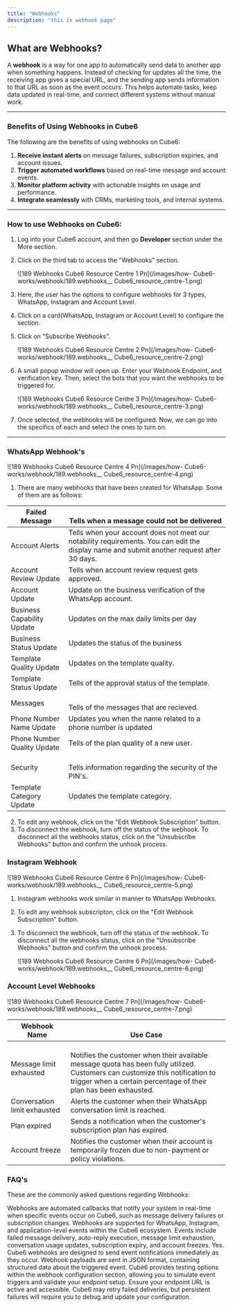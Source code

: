 ```yaml
---
title: "Webhooks"
description: "this is webhook page"
---
```


## **What are Webhooks?**

A **webhook** is a way for one app to automatically send data to another app when something happens. Instead of checking for updates all the time, the receiving app gives a special URL, and the sending app sends information to that URL as soon as the event occurs. This helps automate tasks, keep data updated in real-time, and connect different systems without manual work.

---

### **Benefits of Using Webhooks in  Cube6**

The following are the benefits of using webhooks on  Cube6:

1. **Receive instant alerts** on message failures, subscription expiries, and account issues.
2. **Trigger automated workflows** based on real-time message and account events.
3. **Monitor platform activity** with actionable insights on usage and performance.
4. **Integrate seamlessly** with CRMs, marketing tools, and internal systems.

---

### **How to use Webhooks on  Cube6:**

1. Log into your  Cube6 account, and then go **Developer** section under the More section.
2. Click on the third tab to access the "Webhooks" section.

   ![189 Webhooks  Cube6 Resource Centre 1 Pn](/images/how- Cube6-works/webhook/189.webhooks__ Cube6_resource_centre-1.png)
3. Here, the user has the options to configure webhooks for 3 types, WhatsApp, Instagram and Account Level.
4. Click on a card(WhatsApp, Instagram or Account Level) to configure the section.
5. Click on "Subscribe Webhooks".

   ![189 Webhooks  Cube6 Resource Centre 2 Pn](/images/how- Cube6-works/webhook/189.webhooks__ Cube6_resource_centre-2.png)
6. A small popup window will open up. Enter your Webhook Endpoint, and verification key. Then, select the bots that you want the webhooks to be triggered for.

   ![189 Webhooks  Cube6 Resource Centre 3 Pn](/images/how- Cube6-works/webhook/189.webhooks__ Cube6_resource_centre-3.png)
7. Once selected, the webhooks will be configured. Now, we can go into the specifics of each and select the ones to turn on.

---

### **WhatsApp Webhook's**

![189 Webhooks  Cube6 Resource Centre 4 Pn](/images/how- Cube6-works/webhook/189.webhooks__ Cube6_resource_centre-4.png)

1. There are many webhooks that have been created for WhatsApp. Some of them are as follows:

| Failed Message              | <br />Tells when a message could not be delivered                                                                                          |
| --------------------------- | ------------------------------------------------------------------------------------------------------------------------------------------ |
| Account Alerts              | Tells when your account does not meet our notability requirements. You can edit the display name and submit another request after 30 days. |
| Account Review Update       | Tells when account review request gets approved.                                                                                           |
| Account Update              | Update on the business verification of the WhatsApp account.                                                                               |
| Business Capability Update  | Updates on the max daily limits per day                                                                                                    |
| Business Status Update      | Updates the status of the business                                                                                                         |
| Template Quality Update     | Updates on the template quality.                                                                                                           |
| Template Status Update      | Tells of the approval status of the template.                                                                                              |
| Messages                    | <br />Tells of the messages that are recieved.                                                                                             |
| Phone Number Name Update    | Updates you when the name related to a phone number is updated                                                                             |
| Phone Number Quality Update | Tells of the plan quality of a new user.                                                                                                   |
| Security                    | <br />Tells information regarding the security of the PIN's.                                                                               |
| Template Category Update    | Updates the template category.                                                                                                             |

2. To edit any webhook, click on the "Edit Webhook Subscription" button.
3. To disconnect the webhook, turn off the status of the webhook. To disconnect all the webhooks status, click on the "Unsubscribe Webhooks" button and confirm the unhook process.

### **Instagram Webhook**

![189 Webhooks  Cube6 Resource Centre 6 Pn](/images/how- Cube6-works/webhook/189.webhooks__ Cube6_resource_centre-5.png)

1. Instagram webhooks work similar in manner to WhatsApp Webhooks.
2. To edit any webhook subscripton, click on the "Edit Webhook Subscription" button.
3. To disconnect the webhook, turn off the status of the webhook. To disconnect all the webhooks status, click on the "Unsubscribe Webhooks" button and confirm the unhook process.

   ![189 Webhooks  Cube6 Resource Centre 6 Pn](/images/how- Cube6-works/webhook/189.webhooks__ Cube6_resource_centre-6.png)

### **Account Level Webhooks**

![189 Webhooks  Cube6 Resource Centre 7 Pn](/images/how- Cube6-works/webhook/189.webhooks__ Cube6_resource_centre-7.png)

| **Webhook Name**             | <br />**Use Case**                                                                                                                                                                                       |
| ---------------------------- | -------------------------------------------------------------------------------------------------------------------------------------------------------------------------------------------------------- |
| Message limit exhausted      | <br />Notifies the customer when their available message quota has been fully utilized. Customers can customize this notification to trigger when a certain percentage of their plan has been exhausted. |
| Conversation limit exhausted | Alerts the customer when their WhatsApp conversation limit is reached.                                                                                                                                   |
| Plan expired                 | Sends a notification when the customer's subscription plan has expired.                                                                                                                                  |
| Account freeze               | Notifies the customer when their account is temporarily frozen due to non-payment or policy violations.                                                                                                  |

### **FAQ's**

These are the commonly asked questions regarding Webhooks:

<AccordionGroup>
  <Accordion title="What are webhooks in  Cube6?">
    Webhooks are automated callbacks that notify your system in real-time when specific events occur on  Cube6, such as message delivery failures or subscription changes.
  </Accordion>
  <Accordion title="Which platform do  Cube6 webhooks support?">
    Webhooks are supported for WhatsApp, Instagram, and application-level events within the  Cube6 ecosystem.
  </Accordion>
  <Accordion title="What kinds of events can trigger a webhook?">
    Events include failed message delivery, auto-reply execution, message limit exhaustion, conversation usage updates, subscription expiry, and account freezes.
  </Accordion>
  <Accordion title="Are webhooks real time?">
    Yes.  Cube6 webhooks are designed to send event notifications immediately as they occur.
  </Accordion>
  <Accordion title="What format does the webhook payload use">
    Webhook payloads are sent in JSON format, containing structured data about the triggered event.
  </Accordion>
  <Accordion title="How can I test if my webhook is working?">
     Cube6 provides testing options within the webhook configuration section, allowing you to simulate event triggers and validate your endpoint setup.
  </Accordion>
  <Accordion title="What should I do if my webhook endpoint fails?">
    Ensure your endpoint URL is active and accessible.  Cube6 may retry failed deliveries, but persistent failures will require you to debug and update your configuration.
  </Accordion>
</AccordionGroup>

 